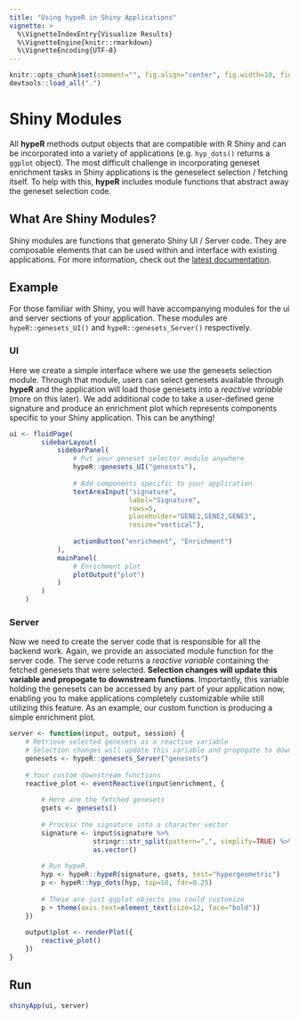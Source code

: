 ```yaml
---
title: "Using hypeR in Shiny Applications"
vignette: >
  %\VignetteIndexEntry{Visualize Results}
  %\VignetteEngine{knitr::rmarkdown}
  %\VignetteEncoding{UTF-8}
---
```


```r
knitr::opts_chunk$set(comment="", fig.align="center", fig.width=10, fig.height=8, cache=FALSE)
devtools::load_all(".")
```

# Shiny Modules
All __hypeR__ methods output objects that are compatible with R Shiny and can be incorporated into a variety of applications (e.g. `hyp_dots()` returns a `ggplot` object). The most difficult challenge in incorporating geneset enrichment tasks in Shiny applications is the geneselect selection / fetching itself. To help with this, __hypeR__ includes module functions that abstract away the geneset selection code.

## What Are Shiny Modules?

Shiny modules are functions that generato Shiny UI / Server code. They are composable elements that can be used within and interface with existing applications. For more information, check out the [latest documentation](https://shiny.rstudio.com/articles/modules.html).

## Example

For those familiar with Shiny, you will have accompanying modules for the ui and server sections of your application. These modules are `hypeR::genesets_UI()` and `hypeR::genesets_Server()` respectively.

### UI

Here we create a simple interface where we use the genesets selection module. Through that module, users can select genesets available through **hypeR** and the application will load those genesets into a *reactive variable* (more on this later). We add additional code to take a user-defined gene signature and produce an enrichment plot which represents components specific to your Shiny application. This can be anything!

```r
ui <- fluidPage(
        sidebarLayout(
            sidebarPanel(
                # Put your geneset selector module anywhere
                hypeR::genesets_UI("genesets"),
                
                # Add components specific to your application
                textAreaInput("signature", 
                              label="Signature", 
                              rows=5,
                              placeholder="GENE1,GENE2,GENE3", 
                              resize="vertical"),
                
                actionButton("enrichment", "Enrichment")
            ),
            mainPanel(
                # Enrichment plot
                plotOutput("plot")
            )
        )
    )
```

### Server

Now we need to create the server code that is responsible for all the backend work. Again, we provide an associated module function for the server code. The serve code returns a *reactive variable* containing the fetched genesets that were selected. **Selection changes will update this variable and propogate to downstream functions**. Importantly, this variable holding the genesets can be accessed by any part of your application now, enabling you to make applications completely customizable while still utilizing this feature. As an example, our custom function is producing a simple enrichment plot.

```r
server <- function(input, output, session) {
    # Retrieve selected genesets as a reactive variable
    # Selection changes will update this variable and propogate to downstream functions
    genesets <- hypeR::genesets_Server("genesets")
    
    # Your custom downstream functions
    reactive_plot <- eventReactive(input$enrichment, {
        
        # Here are the fetched genesets
        gsets <- genesets()
        
        # Process the signature into a character vector
        signature <- input$signature %>%
                     stringr::str_split(pattern=",", simplify=TRUE) %>%
                     as.vector()
        
        # Run hypeR
        hyp <- hypeR::hypeR(signature, gsets, test="hypergeometric")
        p <- hypeR::hyp_dots(hyp, top=10, fdr=0.25)
        
        # These are just ggplot objects you could customize
        p + theme(axis.text=element_text(size=12, face="bold"))
    })
    
    output$plot <- renderPlot({
        reactive_plot()
    })
}
```

## Run

```r
shinyApp(ui, server)
```
